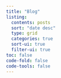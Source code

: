 ```yaml
---
title: "Blog"
listing:
  contents: posts
  sort: "date desc"
  type: grid
  categories: true
  sort-ui: true
  filter-ui: true
toc: false
code-fold: false
code-tools: false
---
```

